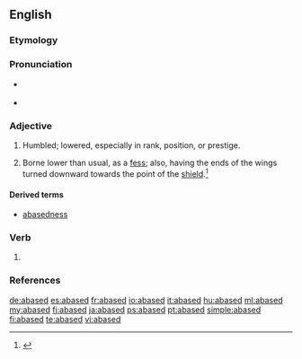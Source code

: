 ==English==

===Etymology===
{{suffix|abase|ed|lang=en}}

===Pronunciation===
* {{a|RP}} {{IPA|/əˈbeɪst/|lang=en}}
* {{a|GenAm}} {{IPA|/əˈbeɪst/|lang=en}}

===Adjective===
{{en-adj}}

# Humbled; lowered, especially in rank, position, or prestige.
# {{context|heraldry|lang=en}} Borne lower than usual, as a [[fess]]; also, having the ends of the wings turned downward towards the point of the [[shield]].<ref>{{R:MW3 1976|page=2}}</ref>

====Derived terms====
* [[abasedness]]

===Verb===
{{head|en|verb form}}

# {{en-past of|abase}}

===References===
<references/>

[[de:abased]]
[[es:abased]]
[[fr:abased]]
[[io:abased]]
[[it:abased]]
[[hu:abased]]
[[ml:abased]]
[[my:abased]]
[[fj:abased]]
[[ja:abased]]
[[ps:abased]]
[[pt:abased]]
[[simple:abased]]
[[fi:abased]]
[[te:abased]]
[[vi:abased]]